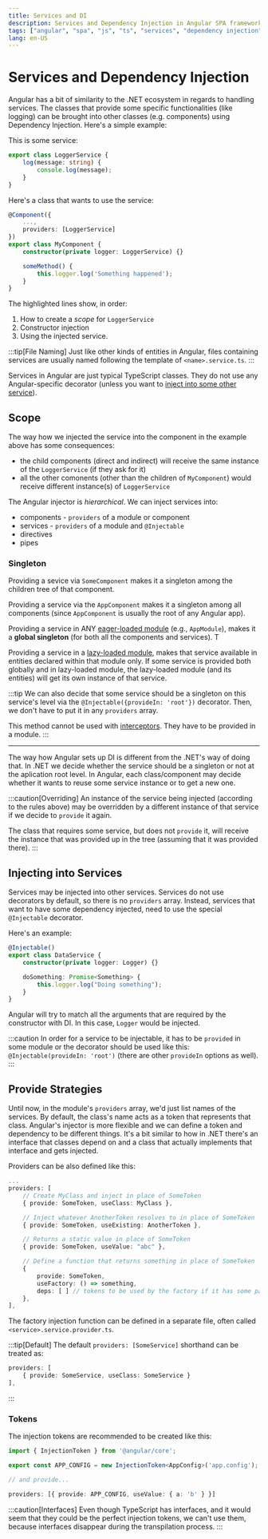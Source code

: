 ```yaml
---
title: Services and DI
description: Services and Dependency Injection in Angular SPA framework
tags: ["angular", "spa", "js", "ts", "services", "dependency injection"]
lang: en-US
---
```



# Services and Dependency Injection

Angular has a bit of similarity to the .NET ecosystem in regards to handling
services. The classes that provide some specific functionalities (like logging)
can be brought into other classes (e.g. components) using Dependency Injection.
Here's a simple example:

This is some service:

```ts
export class LoggerService {
    log(message: string) {
        console.log(message);
    }
}
```

Here's a class that wants to use the service:

```ts {3,6,9}
@Component({
    ...,
    providers: [LoggerService]
})
export class MyComponent {
    constructor(private logger: LoggerService) {}

    someMethod() {
        this.logger.log('Something happened');
    }
}
```

The highlighted lines show, in order:

1. How to create a *scope* for `LoggerService`
2. Constructor injection
3. Using the injected service.

:::tip[File Naming]
Just like other kinds of entities in Angular, files containing services
are usually named following the template of `<name>.service.ts`.
:::

Services in Angular are just typical TypeScript classes. They do not use any
Angular-specific decorator (unless you want to [inject into some other
service](#injecting-into-services)).

## Scope

The way how we injected the service into the component in the example above has
some consequences:

- the child components (direct and indirect) will receive the same instance of
  the `LoggerService` (if they ask for it)
- all the other comonents (other than the children of `MyComponent`) would
  receive different instance(s) of `LoggerService`

The Angular injector is *hierarchical*. We can inject services into:

- components - `providers` of a module or component
- services - `providers` of a module and `@Injectable`
- directives
- pipes

### Singleton

Providing a sevice via `SomeComponent` makes it a singleton among the children
tree of that component.

Providing a service via the `AppComponent` makes it a singleton among all
components (since `AppComponent` is usually the root of any Angular app).

Providing a service in ANY [eager-loaded module](./modules.md#lazy-loading)
(e.g., `AppModule`), makes it a **global singleton** (for both all the components
and services). T

Providing a service in a [lazy-loaded module](./modules.md#lazy-loading), makes
that service available in entities declared within that module only. If some
service is provided both globally and in lazy-loaded module, the lazy-loaded
module (and its entities) will get its own instance of that service.

:::tip
We can also decide that some service should be a singleton on this service's
level via the `@Injectable({provideIn: 'root'})` decorator. Then, we don't have
to put it in any `providers` array.

This method cannot be used with [interceptors](./http.md#interceptors).
They have to be provided in a module.
:::

---


The way how Angular sets up DI is different from the .NET's way of doing that.
In .NET we decide whether the service should be a singleton or not at the
aplication root level. In Angular, each class/component may decide whether it
wants to reuse some service instance or to get a new one.

:::caution[Overriding]
An instance of the service being injected (according to the rules above) may be
overridden by a different instance of that service if we decide to `provide` it
again.

The class that requires some service, but does not `provide` it, will receive
the instance that was provided up in the tree (assuming that it was provided
there).
:::

## Injecting into Services

Services may be injected into other services. Services do not use decorators by
default, so there is no `providers` array. Instead, services that want to have
some dependency injected, need to use the special `@Injectable` decorator.

Here's an example:

```ts {1,3,6}
@Injectable()
export class DataService {
    constructor(private logger: Logger) {}

    doSomething: Promise<Something> {
        this.logger.log("Doing something");
    }
}
```

Angular will try to match all the arguments that are required by the
constructor with DI. In this case, `Logger` would be injected.

:::caution
In order for a service to be injectable, it has to be `provided` in some module
or the decorator should be used like this: `@Injectable(provideIn: 'root')`
(there are other `provideIn` options as well).
:::

## Provide Strategies

Until now, in the module's `providers` array, we'd just list names of the
services. By default, the class's name acts as a token that represents that
class. Angular's injector is more flexible and we can define a token and
dependency to be different things. It's a bit similar to how in .NET there's an
interface that classes depend on and a class that actually implements that
interface and gets injected.

Providers can be also defined like this:

```ts
...
providers: [
    // Create MyClass and inject in place of SomeToken
    { provide: SomeToken, useClass: MyClass }, 

    // Inject whatever AnotherToken resolves to in place of SomeToken
    { provide: SomeToken, useExisting: AnotherToken }, 

    // Returns a static value in place of SomeToken
    { provide: SomeToken, useValue: "abc" }, 

    // Define a function that returns something in place of SomeToken
    { 
        provide: SomeToken, 
        useFactory: () => something,
        deps: [ ] // tokens to be used by the factory if it has some parameters to be injected
    },
],
```

The factory injection function can be defined in a separate file, often called
`<service>.service.provider.ts`.

:::tip[Default]
The default `providers: [SomeService]` shorthand can be treated as:

```ts
providers: [
    { provide: SomeService, useClass: SomeService }
],
```
:::

### Tokens

The injection tokens are recommended to be created like this:

```ts
import { InjectionToken } from '@angular/core';

export const APP_CONFIG = new InjectionToken<AppConfig>('app.config');

// and provide...

providers: [{ provide: APP_CONFIG, useValue: { a: 'b' } }]
```

:::caution[Interfaces]
Even though TypeScript has interfaces, and it would seem that they could be the
perfect injection tokens, we can't use them, because interfaces disappear during
the transpilation process.
:::